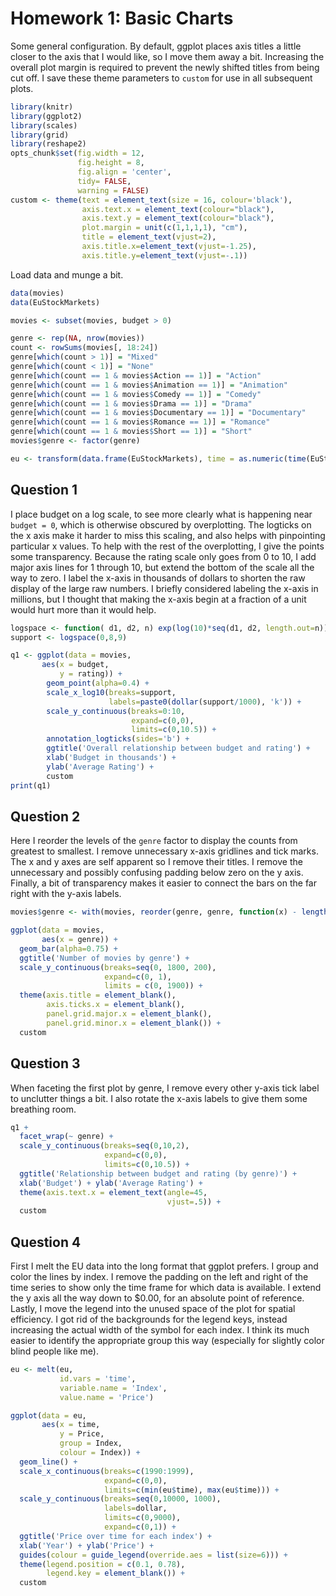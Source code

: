 Homework 1: Basic Charts
========================

Some general configuration. By default, ggplot places axis titles a little closer to the axis that I would like, so I move them away a bit. Increasing the overall plot margin is required to prevent the newly shifted titles from being cut off. I save these theme parameters to `custom` for use in all subsequent plots.

```r
library(knitr)
library(ggplot2)
library(scales)
library(grid)
library(reshape2)
opts_chunk$set(fig.width = 12,
               fig.height = 8,
               fig.align = 'center',
               tidy= FALSE,
               warning = FALSE)
custom <- theme(text = element_text(size = 16, colour='black'),
                axis.text.x = element_text(colour="black"),
                axis.text.y = element_text(colour="black"),
                plot.margin = unit(c(1,1,1,1), "cm"),
                title = element_text(vjust=2),
                axis.title.x=element_text(vjust=-1.25),
                axis.title.y=element_text(vjust=-.1))
```

Load data and munge a bit.

```r
data(movies) 
data(EuStockMarkets)

movies <- subset(movies, budget > 0)

genre <- rep(NA, nrow(movies))
count <- rowSums(movies[, 18:24])
genre[which(count > 1)] = "Mixed"
genre[which(count < 1)] = "None"
genre[which(count == 1 & movies$Action == 1)] = "Action"
genre[which(count == 1 & movies$Animation == 1)] = "Animation"
genre[which(count == 1 & movies$Comedy == 1)] = "Comedy"
genre[which(count == 1 & movies$Drama == 1)] = "Drama"
genre[which(count == 1 & movies$Documentary == 1)] = "Documentary"
genre[which(count == 1 & movies$Romance == 1)] = "Romance"
genre[which(count == 1 & movies$Short == 1)] = "Short"
movies$genre <- factor(genre)

eu <- transform(data.frame(EuStockMarkets), time = as.numeric(time(EuStockMarkets)))
```

## Question 1

I place budget on a log scale, to see more clearly what is happening near `budget = 0`, which is otherwise obscured by overplotting. The logticks on the x axis make it harder to miss this scaling, and also helps with pinpointing particular x values. To help with the rest of the overplotting, I give the points some transparency. Because the rating scale only goes from 0 to 10, I add major axis lines for 1 through 10, but extend the bottom of the scale all the way to zero. I label the x-axis in thousands of dollars to shorten the raw display of the large raw numbers. I briefly considered labeling the x-axis in millions, but I thought that making the x-axis begin at a fraction of a unit would hurt more than it would help.

```r
logspace <- function( d1, d2, n) exp(log(10)*seq(d1, d2, length.out=n))
support <- logspace(0,8,9)

q1 <- ggplot(data = movies, 
       aes(x = budget,
           y = rating)) +
        geom_point(alpha=0.4) +
        scale_x_log10(breaks=support,
                      labels=paste0(dollar(support/1000), 'k')) +
        scale_y_continuous(breaks=0:10,
                           expand=c(0,0),
                           limits=c(0,10.5)) +
        annotation_logticks(sides='b') +
        ggtitle('Overall relationship between budget and rating') +
        xlab('Budget in thousands') +
        ylab('Average Rating') +
        custom
print(q1)
```

## Question 2
Here I reorder the levels of the `genre` factor to display the counts from greatest to smallest. I remove unnecessary x-axis gridlines and tick marks. The x and y axes are self apparent so I remove their titles. I remove the unnecessary and possibly confusing padding below zero on the y axis. Finally, a bit of transparency makes it easier to connect the bars on the far right with the y-axis labels.

```r
movies$genre <- with(movies, reorder(genre, genre, function(x) - length(x)))

ggplot(data = movies,
       aes(x = genre)) +
  geom_bar(alpha=0.75) +
  ggtitle('Number of movies by genre') +
  scale_y_continuous(breaks=seq(0, 1800, 200),
                     expand=c(0, 1),
                     limits = c(0, 1900)) +
  theme(axis.title = element_blank(),
        axis.ticks.x = element_blank(),
        panel.grid.major.x = element_blank(),
        panel.grid.minor.x = element_blank()) +
  custom
```

## Question 3
When faceting the first plot by genre, I remove every other y-axis tick label to unclutter things a bit. I also rotate the x-axis labels to give them some breathing room.

```r
q1 + 
  facet_wrap(~ genre) + 
  scale_y_continuous(breaks=seq(0,10,2),
                     expand=c(0,0),
                     limits=c(0,10.5)) +
  ggtitle('Relationship between budget and rating (by genre)') +
  xlab('Budget') + ylab('Average Rating') + 
  theme(axis.text.x = element_text(angle=45,
                                   vjust=.5)) +
  custom
```

## Question 4
First I melt the EU data into the long format that ggplot prefers. I group and color the lines by index. I remove the padding on the left and right of the time series to show only the time frame for which data is available. I extend the y axis all the way down to $0.00, for an absolute point of reference. Lastly, I move the legend into the unused space of the plot for spatial efficiency. I got rid of the backgrounds for the legend keys, instead increasing the actual width of the symbol for each index. I think its much easier to identify the appropriate group this way (especially for slightly color blind people like me).

```r
eu <- melt(eu,
           id.vars = 'time',
           variable.name = 'Index',
           value.name = 'Price')

ggplot(data = eu,
       aes(x = time, 
           y = Price,
           group = Index,
           colour = Index)) +
  geom_line() +
  scale_x_continuous(breaks=c(1990:1999),
                     expand=c(0,0),
                     limits=c(min(eu$time), max(eu$time))) +
  scale_y_continuous(breaks=seq(0,10000, 1000),
                     labels=dollar,
                     limits=c(0,9000),
                     expand=c(0,1)) +
  ggtitle('Price over time for each index') +
  xlab('Year') + ylab('Price') +
  guides(colour = guide_legend(override.aes = list(size=6))) +
  theme(legend.position = c(0.1, 0.78),
        legend.key = element_blank()) +
  custom
```
